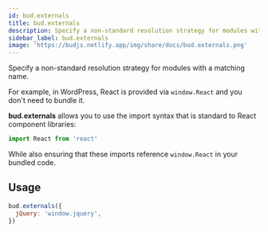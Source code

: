 ```yaml
---
id: bud.externals
title: bud.externals
description: Specify a non-standard resolution strategy for modules with a matching name.
sidebar_label: bud.externals
image: 'https://budjs.netlify.app/img/share/docs/bud.externals.png'
---
```


Specify a non-standard resolution strategy for modules with a matching name.

For example, in WordPress, React is provided via `window.React` and you don't need to bundle it.

**bud.externals** allows you to use the import syntax that is standard to React component libraries:

```js title='bud.config.js'
import React from 'react'
```

While also ensuring that these imports reference `window.React` in your bundled code.

## Usage

```js title='bud.config.js'
bud.externals({
  jQuery: 'window.jquery',
})
```
